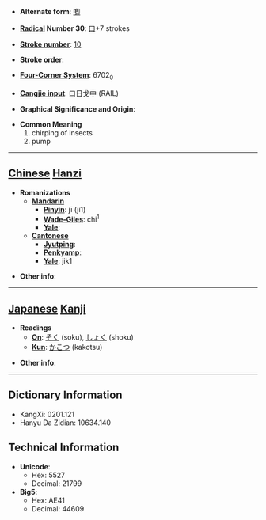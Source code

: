 * '''Alternate form''': [[喞]]

* '''[[Wiktionary:Chinese radical index| Radical]] Number 30''': [[Wiktionary:Chinese radical index 口|口]]+7 strokes

* '''[[Wiktionary:Chinese total strokes index|Stroke number]]''': [[Wiktionary:Chinese total strokes index 10|10]]

* '''Stroke order''': 

* '''[[Wiktionary:Chinese four corner index|Four-Corner System]]''': 6702<sub>0</sub>

* '''[[Wiktionary:Chinese Cangjie index|Cangjie input]]''': 口日戈中 (RAIL)

* '''Graphical Significance and Origin''': 

* '''Common Meaning'''
*#chirping of insects
*# pump


----

== [[Chinese]] [[Hanzi]] ==

* '''Romanizations'''
** '''[[Mandarin]]'''
*** '''[[Pinyin]]''': jī (ji1)
*** '''[[Wade-Giles]]''': chi<sup>1</sup>
*** '''[[Yale]]''': 
** '''[[Cantonese]]'''
*** '''[[Jyutping]]''':
*** '''[[Penkyamp]]''': 
*** '''[[Yale]]''': jik1

* '''Other info''': 

----

== [[Japanese]] [[Kanji]] ==

* '''Readings'''
** '''[[On]]''': [[そく]] (soku), [[しょく]] (shoku)
** '''[[Kun]]''': [[かこつ]] (kakotsu)

* '''Other info''':  

----

== Dictionary Information ==

* KangXi: 0201.121
* Hanyu Da Zidian: 10634.140

== Technical Information ==

* '''Unicode''':
** Hex: 5527
** Decimal: 21799
* '''Big5''':
** Hex: AE41
** Decimal: 44609